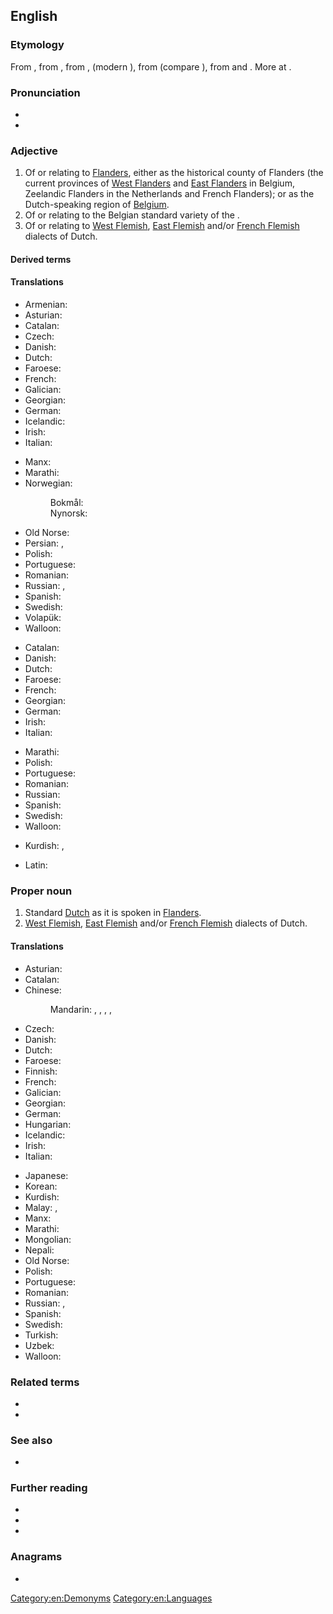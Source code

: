 {{also|flemish}}
==English==
{{wikipedia|dab=Flemish}}

===Etymology===
From {{inh|en|enm|flemmysshe}}, from {{der|en|ofs|flemsche}}, from {{der|en|dum|vlāmisch}}, {{m|dum|vlemesch}} (modern {{cog|nl|Vlaams}}), from {{der|en|ofs|flamsk|t=Fleming}} (compare {{cog|fy|Flaamsk}}), from {{der|en|gem-pro|*flaumaz|t=flowing, current (water)}} and {{m|gem-pro|*-iskaz}}. More at {{l|en|Flanders}}.

===Pronunciation===
* {{IPA|/ˈflɛmɪʃ/|lang=en}}
* {{audio|en-us-Flemish.ogg|Audio (US)|lang=en}}

===Adjective===
{{en-adj}}

# Of or relating to [[Flanders]], either as the historical county of Flanders (the current provinces of [[West Flanders]] and [[East Flanders]] in Belgium, Zeelandic Flanders in the Netherlands and French Flanders); or as the Dutch-speaking region of [[Belgium]].
# Of or relating to the Belgian standard variety of the {{w|Dutch language}}.
# Of or relating to [[West Flemish]], [[East Flemish]] and/or [[French Flemish]] dialects of Dutch.

====Derived terms====
{{der4|Flemish accounts|Flemish beauty|Flemish bond|Flemish brick|Flemish coil|Flemish eye|Flemish horse|Flemishness|lang=en}}

====Translations====
{{trans-top|of or relating to Flanders}}
* Armenian: {{t+|hy|ֆլամանդական}}
* Asturian: {{t|ast|flamencu}}
* Catalan: {{t|ca|flamenc}}
* Czech: {{t|cs|vlámský}}
* Danish: {{t|da|flamsk}}
* Dutch: {{t+|nl|Vlaams}}
* Faroese: {{t|fo|flamskur}}
* French: {{t+|fr|flamand}}
* Galician: {{t+|gl|flamengo}}
* Georgian: {{t|ka|ფლამანდიური}}
* German: {{t|de|flämisch}}
* Icelandic: {{t|is|flæmskur}}
* Irish: {{t|ga|Pléimeannach}}
* Italian: {{t|it|fiammingo}}
{{trans-mid}}
* Manx: {{t|gv|Flandrynagh}}
* Marathi: {{t|mr|फ्लेमिश|tr=flemiśa}}
* Norwegian:
*: Bokmål: {{t|no|flamsk}}
*: Nynorsk: {{t|nn|flamsk}}
* Old Norse: {{t|non|flæmskr}}
* Persian: {{t|fa|فلامان|tr=flâmân}}, {{t|fa|فلمنک|tr=flamank}}
* Polish: {{t|pl|flamandzki}}
* Portuguese: {{t+|pt|flamengo}}
* Romanian: {{t+|ro|flamand}}
* Russian: {{t+|ru|флама́ндский}}, {{t|ru|фла́ндрский}}
* Spanish: {{t+|es|flamenco}}
* Swedish: {{t+|sv|flamländsk}}
* Volapük: {{t|vo|Flanänik}}
* Walloon: {{t+|wa|flamind}}
{{trans-bottom}}

{{trans-top|of or relating to the Flemish variety of the Dutch language}}
* Catalan: {{t|ca|flamenc}}
* Danish: {{t|da|flamsk}}
* Dutch: {{t+|nl|Vlaams}}
* Faroese: {{t|fo|flamskt}}
* French: {{t+|fr|flamand}}
* Georgian: {{t|ka|ფლამანდიური}}
* German: {{t|de|flämisch}}
* Irish: {{t|ga|Pléimeannaise}}
* Italian: {{t|it|fiammingo|m}}
{{trans-mid}}
* Marathi: {{t|mr|फ्लेमिश|tr=flemiśa}}
* Polish: {{t|pl|flamandzki}}
* Portuguese: {{t+|pt|flamengo}}
* Romanian: {{t+|ro|flamand}}
* Russian: {{t+|ru|флама́ндский}}
* Spanish: {{t|es|flamenco}}
* Swedish: {{t+|sv|flamländsk}}
* Walloon: {{t+|wa|flamind}}
{{trans-bottom}}

{{checktrans-top}}
* Kurdish: {{t-check|ku|flamî}}, {{t-check|ku|flemanî}}
{{trans-mid}}
* Latin: {{t-check|la|flandricus}}
{{trans-bottom}}

===Proper noun===
{{en-proper noun}}

# Standard [[Dutch]] as it is spoken in [[Flanders]].
# [[West Flemish]], [[East Flemish]] and/or [[French Flemish]] dialects of Dutch.

====Translations====
{{trans-top|the Dutch language as it is spoken in Flanders}}
* Asturian: {{t|ast|flamencu|m}}
* Catalan: {{t|ca|flamenc|m}}
* Chinese:
*: Mandarin: {{t+|cmn|佛蘭芒語}}, {{t+|cmn|佛兰芒语|tr=Fólánmángyŭ}}, {{t|cmn|弗拉茫|tr=Fúlāmáng}}, {{t|cmn|佛蘭芒}}, {{t|cmn|佛兰芒|tr=Fólánmáng}}
* Czech: {{t|cs|vlámština|f}}
* Danish: {{t|da|flamsk}}
* Dutch: {{t+|nl|Vlaams|n}}
* Faroese: {{t|fo|flamskt|n}}
* Finnish: {{t+|fi|flaami}}
* French: {{t+|fr|flamand|m}}
* Galician: {{t+|gl|flamengo|m}}
* Georgian: {{t|ka|ფლამანდიური}}
* German: {{t+|de|Flämisch|n}}
* Hungarian: {{t+|hu|flamand}}
* Icelandic: {{t+|is|flæmska|f}}
* Irish: {{t|ga|Pléimeannais|f}}
* Italian: {{t|it|fiammingo|m}}
{{trans-mid}}
* Japanese: {{t|ja|フラマン語|tr=furamango}}
* Korean: {{t|ko|플랑드르의|tr=peullangdeuleuui}}
* Kurdish: {{t+|ku|flamî|f}}
* Malay: {{t|ms|bahasa Belanda Belgium}}, {{t|ms|bahasa Flemish}}
* Manx: {{t|gv|Flandrynish|f}}
* Marathi: {{t|mr|फ्लेमिश|tr=flemiśa}}
* Mongolian: {{t|mn|Фламандын}}
* Nepali: {{t|ne|फ्लेमिश|tr=Phlēmiśa}}
* Old Norse: {{t|non|flæmska|f}}
* Polish: {{t|pl|flamandzki|m-in}}
* Portuguese: {{t+|pt|flamengo|m}}
* Romanian: {{t+|ro|flamandă|f}}
* Russian: {{t+|ru|флама́ндский|m}}, {{t|ru|фла́ндрский|m}}
* Spanish: {{t+|es|flamenco|m}}
* Swedish: {{t+|sv|flamländska}}
* Turkish: {{t|tr|flamandaca}}
* Uzbek: {{t|uz|flamancha}}
* Walloon: {{t+|wa|flamind|m}}
{{trans-bottom}}

===Related terms===
* {{l|en|Flanders}}
* {{l|en|Fleming}}

===See also===
* {{l|en|Netherlandish}}

===Further reading===
* {{ISO 639|3code=vls}}
* {{ethnologue|lang=Dutch|code=nld}}
* {{ethnologue|lang=Flemish|code=vls}}

===Anagrams===
* {{anagrams|en|Himself|himself|mehfils}}

[[Category:en:Demonyms]]
[[Category:en:Languages]]